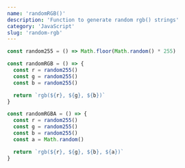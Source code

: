 ```yaml
---
name: 'randomRGB()'
description: 'Function to generate random rgb() strings'
category: 'JavaScript'
slug: 'random-rgb'
---
```


```javascript
const random255 = () => Math.floor(Math.random() * 255)

const randomRGB = () => {
  const r = random255()
  const g = random255()
  const b = random255()

  return `rgb(${r}, ${g}, ${b})`
}

const randomRGBA = () => {
  const r = random255()
  const g = random255()
  const b = random255()
  const a = Math.random()

  return `rgb(${r}, ${g}, ${b}, ${a})`
}
```
